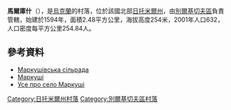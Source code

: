 {{coord|49|50|13|N|28|30|29|E|scale:30000|display=title}}

'''馬爾庫什'''（{{lang-uk|Маркуші}}），是[[烏克蘭|烏克蘭]]的村落，位於該國北部[[日托米爾州|日托米爾州]]，由[[別爾基切夫區|別爾基切夫區]]負責管轄，始建於1594年，面積2.48平方公里，海拔高度254米，2001年人口632，人口密度每平方公里254.84人。

==參考資料== 
* [http://www.markushi.berdychiv.in.ua/ Маркушівська сільрада]
* [http://gska2.rada.gov.ua/pls/z7502/A005?rf7571=8812 Маркуші]{{dead link|date=2018年5月 |bot=InternetArchiveBot |fix-attempted=yes }}
* [http://www.markushi.berdychiv.in.ua/ Усе про село Маркуші]

{{DEFAULTSORT:Маркуші}}
[[Category:日托米爾州村落|Category:日托米爾州村落]]
[[Category:別爾基切夫區村落|Category:別爾基切夫區村落]]